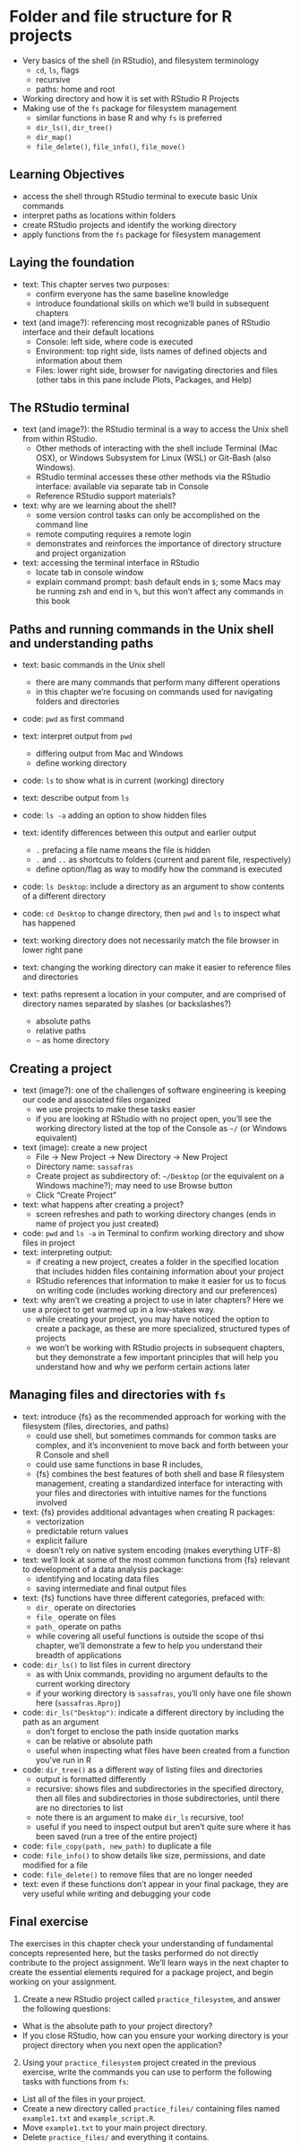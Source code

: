 # Folder and file structure for R projects

* Very basics of the shell (in RStudio),
and filesystem terminology
  * `cd`, `ls`, flags
  * recursive
  * paths: home and root
* Working directory and how it is set with RStudio R Projects
* Making use of the `fs` package for filesystem management
  * similar functions in base R and why `fs` is preferred
  * `dir_ls()`, `dir_tree()`
  * `dir_map()`
  * `file_delete()`, `file_info()`, `file_move()`

## Learning Objectives

* access the shell through RStudio terminal to execute basic Unix commands
* interpret paths as locations within folders
* create RStudio projects and identify the working directory
* apply functions from the `fs` package for filesystem management

## Laying the foundation

* text: This chapter serves two purposes:
  * confirm everyone has the same baseline knowledge
  * introduce foundational skills on which we'll build in subsequent chapters

* text (and image?): referencing most recognizable panes of RStudio interface and their default locations
  * Console: left side, where code is executed
  * Environment: top right side, lists names of defined objects and information about them
  * Files: lower right side, browser for navigating directories and files (other tabs in this pane include Plots, Packages, and Help)

## The RStudio terminal

* text (and image?): the RStudio terminal is a way to access the Unix shell from within RStudio. 
  * Other methods of interacting with the shell include Terminal (Mac OSX), or Windows Subsystem for Linux (WSL) or Git-Bash (also Windows).
  * RStudio terminal accesses these other methods via the RStudio interface: available via separate tab in Console
  * Reference RStudio support materials?

* text: why are we learning about the shell?
  * some version control tasks can only be accomplished on the command line
  * remote computing requires a remote login
  * demonstrates and reinforces the importance of directory structure and project organization
* text: accessing the terminal interface in RStudio
  * locate tab in console window
  * explain command prompt: bash default ends in `$`; some Macs may be running zsh and end in `%`, but this won't affect any commands in this book

## Paths and running commands in the Unix shell and understanding paths

* text: basic commands in the Unix shell
  * there are many commands that perform many different operations
  * in this chapter we're focusing on commands used for navigating folders and directories
* code: `pwd` as first command
* text: interpret output from `pwd`
  * differing output from Mac and Windows
  * define working directory

* code: `ls` to show what is in current (working) directory
* text: describe output from `ls`
* code: `ls -a` adding an option to show hidden files
* text: identify differences between this output and earlier output
  * `.` prefacing a file name means the file is hidden
  * `.` and `..` as shortcuts to folders (current and parent file, respectively)
  * define option/flag as way to modify how the command is executed
* code: `ls Desktop`: include a directory as an argument to show contents of a different directory

* code: `cd Desktop` to change directory, then `pwd` and `ls` to inspect what has happened
* text: working directory does not necessarily match the file browser in lower right pane
* text: changing the working directory can make it easier to reference files and directories 

* text: paths represent a location in your computer, and are comprised of directory names separated by slashes (or backslashes?)
  * absolute paths
  * relative paths
  * `~` as home directory

## Creating a project

* text (image?): one of the challenges of software engineering is keeping our code and associated files organized
  * we use projects to make these tasks easier
  * if you are looking at RStudio with no project open, you'll see the working directory listed at the top of the Console as `~/` (or Windows equivalent)

* text (image): create a new project
  * File -> New Project -> New Directory -> New Project
  * Directory name: `sassafras`
  * Create project as subdirectory of: `~/Desktop` (or the equivalent on a Windows machine?); may need to use Browse button
  * Click "Create Project"

* text: what happens after creating a project?
  * screen refreshes and path to working directory changes (ends in name of project you just created)
* code: `pwd` and `ls -a` in Terminal to confirm working directory and show files in project
* text: interpreting output:
  * if creating a new project, creates a folder in the specified location that includes hidden files containing information about your project
  * RStudio references that information to make it easier for us to focus on writing code (includes working directory and our preferences)

* text: why aren't we creating a project to use in later chapters? Here we use a project to get warmed up in a low-stakes way.
  * while creating your project, you may have noticed the option to create a package, as these are more specialized, structured types of projects
  * we won't be working with RStudio projects in subsequent chapters, but they demonstrate a few important principles that will help you understand how and why we perform certain actions later

## Managing files and directories with `fs`

* text: introduce {fs} as the recommended approach for working with the filesystem (files, directories, and paths)
  * could use shell, but sometimes commands for common tasks are complex, and it's inconvenient to move back and forth between your R Console and shell
  * could use same functions in base R includes, 
  * {fs} combines the best features of both shell and base R filesystem management, creating a standardized interface for interacting with your files and directories with intuitive names for the functions involved
* text: {fs} provides additional advantages when creating R packages:
  * vectorization
  * predictable return values
  * explicit failure
  * doesn't rely on native system encoding (makes everything UTF-8)

* text: we'll look at some of the most common functions from {fs} relevant to development of a data analysis package:
  * identifying and locating data files
  * saving intermediate and final output files
* text: {fs} functions have three different categories, prefaced with:
  * `dir_` operate on directories
  * `file_ ` operate on files
  * `path_` operate on paths
  * while covering all useful functions is outside the scope of thsi chapter, we'll demonstrate a few to help you understand their breadth of applications

* code: `dir_ls()` to list files in current directory
  * as with Unix commands, providing no argument defaults to the current working directory
  * if your working directory is `sassafras`, you'll only have one file shown here (`sassafras.Rproj`)
* code: `dir_ls("Desktop")`: indicate a different directory by including the path as an argument 
  * don't forget to enclose the path inside quotation marks
  * can be relative or absolute path
  * useful when inspecting what files have been created from a function you've run in R
* code: `dir_tree()` as a different way of listing files and directories
  * output is formatted differently
  * recursive: shows files and subdirectories in the specified directory, then all files and subdirectories in those subdirectories, until there are no directories to list
  * note there is an argument to make `dir_ls` recursive, too!
  * useful if you need to inspect output but aren't quite sure where it has been saved (run a tree of the entire project)
* code: `file_copy(path, new_path)` to duplicate a file
* code: `file_info()` to show details like size, permissions, and date modified for a file
* code: `file_delete()` to remove files that are no longer needed
* text: even if these functions don't appear in your final package, they are very useful while writing and debugging your code

## Final exercise {#02-final-exercise}

The exercises in this chapter check your understanding of fundamental concepts represented here,
but the tasks performed do not directly contribute to the project assignment.
We'll learn ways in the next chapter to create the essential elements required for a package project,
and begin working on your assignment.

1. Create a new RStudio project called `practice_filesystem`,
and answer the following questions:
  * What is the absolute path to your project directory?
  * If you close RStudio, how can you ensure your working directory is your project directory when you next open the application?

2. Using your `practice_filesystem` project created in the previous exercise,
write the commands you can use to perform the following tasks with functions from `fs`:
  * List all of the files in your project.
  * Create a new directory called `practice_files/` containing files named `example1.txt` and `example_script.R`.
  * Move `example1.txt` to your main project directory.
  * Delete `practice_files/` and everything it contains.
